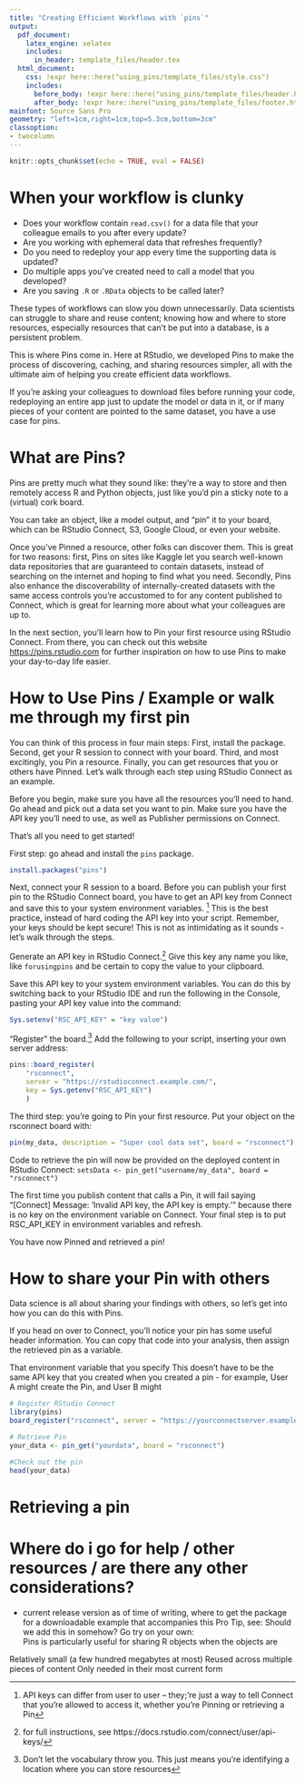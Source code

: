 ```yaml
---
title: "Creating Efficient Workflows with `pins`"
output:
  pdf_document: 
    latex_engine: xelatex
    includes:
      in_header: template_files/header.tex
  html_document: 
    css: !expr here::here("using_pins/template_files/style.css")
    includes:
      before_body: !expr here::here("using_pins/template_files/header.html")
      after_body: !expr here::here("using_pins/template_files/footer.html")
mainfont: Source Sans Pro
geometry: "left=1cm,right=1cm,top=5.3cm,bottom=3cm"
classoption:
- twocolumn
---
```


```r
knitr::opts_chunk$set(echo = TRUE, eval = FALSE)
```


# When your workflow is clunky
<!-- # Why You Should Use Pins -->
* Does your workflow contain `read.csv()` for a data file that your colleague emails to you after every update?  
* Are you working with ephemeral data that refreshes frequently?  
* Do you need to redeploy your app every time the supporting data is updated?  
* Do multiple apps you've created need to call a model that you developed?  
* Are you saving `.R` or `.RData` objects to be called later?  

These types of workflows can slow you down unnecessarily. Data scientists can struggle to share and reuse content; knowing how and where to store resources, especially resources that can't be put into a database, is a persistent problem.  
<!-- As a data scientist, does your analysis or pipeline to production hit a speed bump because you're emailing csv files and  it’s likely that a recurring challenge is to easily share content with others in your organization. One of the most persistent problems is knowing how and where to store resources, especially resources that can’t be easily put in a database for others to access without needing to email files back and forth - for example model outputs, csv files, and r objects. -->

This is where Pins come in. Here at RStudio, we developed Pins to make the process of discovering, caching, and sharing resources simpler, all with the ultimate aim of helping you create efficient data workflows.

If you’re asking your colleagues to download files before running your code, redeploying an entire app just to update the model or data in it, or if many pieces of your content are pointed to the same dataset, you have a use case for pins.

# What are Pins?
Pins are pretty much what they sound like: they’re a way to store and then remotely access R and Python objects, just like you’d pin a sticky note to a (virtual) cork board.

You can take an object, like a model output, and “pin” it to your board, which can be RStudio Connect, S3, Google Cloud, or even your website.

Once you’ve Pinned a resource, other folks can discover them. This is great for two reasons: first, Pins on sites like Kaggle let you search well-known data repositories that are guaranteed to contain datasets, instead of searching on the internet and hoping to find what you need. Secondly, Pins also enhance the discoverability of internally-created datasets with the same access controls you're accustomed to for any content published to Connect, which is great for learning more about what your colleagues are up to.

In the next section, you’ll learn how to Pin your first resource using RStudio Connect. From there, you can check out this website <https://pins.rstudio.com> for further inspiration on how to use Pins to make your day-to-day life easier.

<!-- The use cases are too many to count, so in the next section, you’ll learn how to pin your first resource using RStudio Connect. From there, you can check out this website for further inspiration on how to use Pins to make your day-to-day life easier. -->

# How to Use Pins / Example or walk me through my first pin
<!-- I like walk me through my first pin -->
You can think of this process in four main steps: First, install the package. Second, get your R session to connect with your board. Third, and most excitingly, you Pin a resource. Finally, you can get resources that you or others have Pinned. Let’s walk through each step using RStudio Connect as an example.

Before you begin, make sure you have all the resources you'll need to hand. Go ahead and pick out a data set you want to pin. Make sure you have the API key you'll need to use, as well as Publisher permissions on Connect. 

That's all you need to get started!

First step: go ahead and install the `pins` package.
``` r
install.packages("pins")
```

Next, connect your R session to a board. Before you can publish your first pin to the RStudio Connect board, you have to get an API key from Connect and save this to your system environment variables. ^[API keys can differ from user to user -- they;'re just a way to tell Connect that you're allowed to access it, whether you're Pinning or retrieving a Pin] This is the best practice, instead of hard coding the API key into your script. Remember, your keys should be kept secure! This is not as intimidating as it sounds - let's walk through the steps.

Generate an API key in RStudio Connect.^[for full instructions, see https://docs.rstudio.com/connect/user/api-keys/] Give this key any name you like, like `forusingpins` and be certain to copy the value to your clipboard.

Save this API key to your system environment variables. You can do this by switching back to your RStudio IDE and run the following in the Console, pasting your API key value into the command: 
<!-- Now in R, you have to save this API key to your system environment variables.  Since you want this to persist and not evaporate every time R restarts, write this in your .Rprofile. Think about if you want this to be in your Project .Rprofile file or your home directory .Rprofile depending on whether you’ll use it just for this project, or for several.  -->

<!-- Wherever you’re setting it, you’ll add a line like:  -->
```r
Sys.setenv("RSC_API_KEY" = "key value")
```

"Register" the board.^[Don't let the vocabulary throw you. This just means you're identifying a location where you can store resources] Add the following to your script, inserting your own server address:
<!-- ; think of it as registering (or recognizing) the board location within your current session.] -->
```r
pins::board_register(
    "rsconnect", 
    server = "https://rstudioconnect.example.com/",
    key = Sys.getenv("RSC_API_KEY")
    )
```

The third step: you’re going to Pin your first resource. Put your object on the rsconnect board with:
```r
pin(my_data, description = "Super cool data set", board = "rsconnect")
```

Code to retrieve the pin will now be provided on the deployed content in RStudio Connect:
`setsData <- pin_get("username/my_data", board = "rsconnect")`

The first time you publish content that calls a Pin, it will fail saying "[Connect] Message: 'Invalid API key, the API key is empty.'"  because there is no key on the environment variable on Connect.  Your final step is to put RSC_API_KEY in environment variables and refresh. 

You have now Pinned and retrieved a pin!

# How to share your Pin with others
Data science is all about sharing your findings with others, so let's get into how you can do this with Pins.

If you head on over to Connect, you'll notice your pin has some useful header information. You can copy that code into your analysis, then assign the retrieved pin as a variable.

That environment variable that you specify 
This doesn't have to be the same API key that you created when you created a pin - for example, User A might create the Pin, and User B might 
``` r

# Register RStudio Connect
library(pins)
board_register("rsconnect", server = "https://yourconnectserver.example.com")

# Retrieve Pin
your_data <- pin_get("yourdata", board = "rsconnect")

#Check out the pin
head(your_data)
```
# Retrieving a pin

# Where do i go for help / other resources / are there any other considerations? 
* current release version as of time of writing, where to get the package  
for a downloadable example that accompanies this Pro Tip, see: <link to deployed RMD on colorado>
Should we add this in somehow?  Go try on your own:  
Pins is particularly useful for sharing R objects when the objects are

Relatively small (a few hundred megabytes at most)
Reused across multiple pieces of content
Only needed in their most current form
